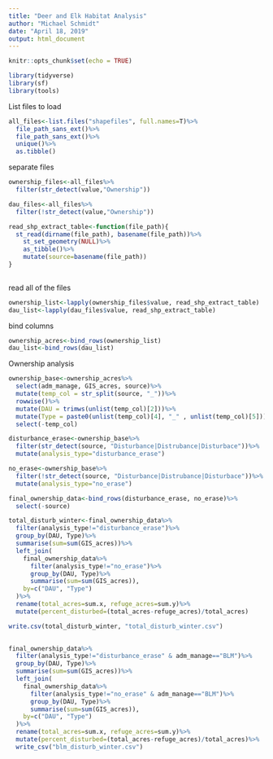 ```yaml
---
title: "Deer and Elk Habitat Analysis"
author: "Michael Schmidt"
date: "April 18, 2019"
output: html_document
---
```


```r
knitr::opts_chunk$set(echo = TRUE)
```

```r
library(tidyverse)
library(sf)
library(tools)
```

List files to load
```r
all_files<-list.files("shapefiles", full.names=T)%>%
  file_path_sans_ext()%>%
  file_path_sans_ext()%>%
  unique()%>%
  as.tibble()
```

separate files
```r
ownership_files<-all_files%>%
  filter(str_detect(value,"Ownership"))

dau_files<-all_files%>%
  filter(!str_detect(value,"Ownership"))
```

```r
read_shp_extract_table<-function(file_path){
  st_read(dirname(file_path), basename(file_path))%>%
    st_set_geometry(NULL)%>%
    as_tibble()%>%
    mutate(source=basename(file_path))
}
  
```

read all of the files
```r
ownership_list<-lapply(ownership_files$value, read_shp_extract_table)
dau_list<-lapply(dau_files$value, read_shp_extract_table)
```

bind columns
```r
ownership_acres<-bind_rows(ownership_list)
dau_list<-bind_rows(dau_list)
```

Ownership analysis
```r
ownership_base<-ownership_acres%>%
  select(adm_manage, GIS_acres, source)%>%
  mutate(temp_col = str_split(source, "_"))%>%
  rowwise()%>%
  mutate(DAU = trimws(unlist(temp_col)[2]))%>%
  mutate(Type = paste0(unlist(temp_col)[4], "_" , unlist(temp_col)[5]))%>%
  select(-temp_col)

disturbance_erase<-ownership_base%>%
  filter(str_detect(source, "Disturbance|Distrubance|Disturbace"))%>%
  mutate(analysis_type="disturbance_erase")

no_erase<-ownership_base%>%
  filter(!str_detect(source, "Disturbance|Distrubance|Disturbace"))%>%
  mutate(analysis_type="no_erase")

final_ownership_data<-bind_rows(disturbance_erase, no_erase)%>%
  select(-source)
```

```r
total_disturb_winter<-final_ownership_data%>%
  filter(analysis_type!="disturbance_erase")%>%
  group_by(DAU, Type)%>%
  summarise(sum=sum(GIS_acres))%>%
  left_join(
    final_ownership_data%>%
      filter(analysis_type!="no_erase")%>%
      group_by(DAU, Type)%>%
      summarise(sum=sum(GIS_acres)), 
    by=c("DAU", "Type")
  )%>%
  rename(total_acres=sum.x, refuge_acres=sum.y)%>%
  mutate(percent_disturbed=(total_acres-refuge_acres)/total_acres)

write.csv(total_disturb_winter, "total_disturb_winter.csv")
  
```

```r
final_ownership_data%>%
  filter(analysis_type!="disturbance_erase" & adm_manage=="BLM")%>%
  group_by(DAU, Type)%>%
  summarise(sum=sum(GIS_acres))%>%
  left_join(
    final_ownership_data%>%
      filter(analysis_type!="no_erase" & adm_manage=="BLM")%>%
      group_by(DAU, Type)%>%
      summarise(sum=sum(GIS_acres)), 
    by=c("DAU", "Type")
  )%>%
  rename(total_acres=sum.x, refuge_acres=sum.y)%>%
  mutate(percent_disturbed=(total_acres-refuge_acres)/total_acres)%>%
  write_csv("blm_disturb_winter.csv")
```



